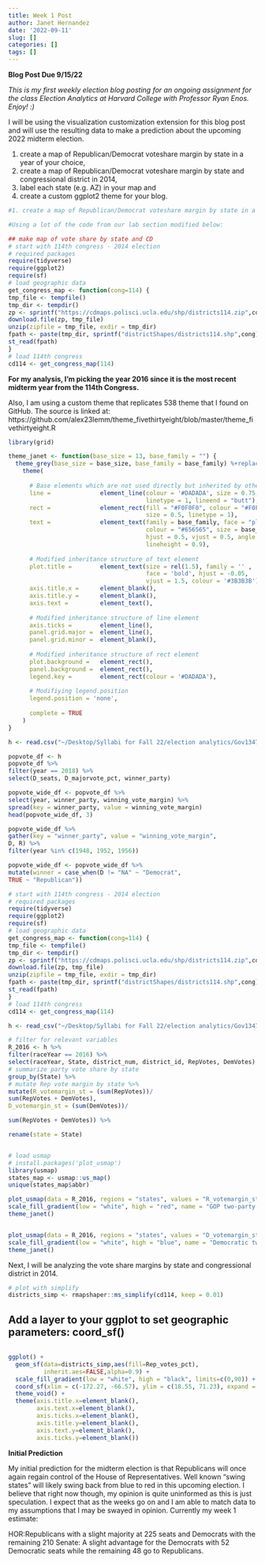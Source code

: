 ```yaml
---
title: Week 1 Post
author: Janet Hernandez
date: '2022-09-11'
slug: []
categories: []
tags: []
---
```

**Blog Post Due 9/15/22 **

*This is my first weekly election blog posting for an ongoing assignment for the class Election Analytics at Harvard College with Professor Ryan Enos. Enjoy! :)*

I will be using the visualization customization extension for this blog post and will use the resulting data to make a prediction about the upcoming 2022 midterm election. 

1. create a map of Republican/Democrat voteshare margin by state in a year of your choice,
2. create a map of Republican/Democrat voteshare margin by state and congressional district in
2014,
3. label each state (e.g. AZ) in your map and
4. create a custom ggplot2 theme for your blog.

```r
#1. create a map of Republican/Democrat voteshare margin by state in a year of your choice,

#Using a lot of the code from our lab section modified below: 

## make map of vote share by state and CD
# start with 114th congress - 2014 election
# required packages
require(tidyverse)
require(ggplot2)
require(sf)
# load geographic data
get_congress_map <- function(cong=114) {
tmp_file <- tempfile()
tmp_dir <- tempdir()
zp <- sprintf("https://cdmaps.polisci.ucla.edu/shp/districts114.zip",cong)
download.file(zp, tmp_file)
unzip(zipfile = tmp_file, exdir = tmp_dir)
fpath <- paste(tmp_dir, sprintf("districtShapes/districts114.shp",cong), sep = "/")
st_read(fpath)
}
# load 114th congress
cd114 <- get_congress_map(114)

```

**For my analysis, I'm picking the year 2016 since it is the most recent midterm year from the 114th Congress.** 

Also, I am using a custom theme that replicates 538 theme that I found on GitHub. The source is linked at: https://github.com/alex23lemm/theme_fivethirtyeight/blob/master/theme_fivethirtyeight.R
```r
library(grid)

theme_janet <- function(base_size = 13, base_family = "") {
  theme_grey(base_size = base_size, base_family = base_family) %+replace%
    theme(
      
      # Base elements which are not used directly but inherited by others
      line =              element_line(colour = '#DADADA', size = 0.75, 
                                       linetype = 1, lineend = "butt"),
      rect =              element_rect(fill = "#F0F0F0", colour = "#F0F0F0", 
                                       size = 0.5, linetype = 1),
      text =              element_text(family = base_family, face = "plain",
                                       colour = "#656565", size = base_size,
                                       hjust = 0.5, vjust = 0.5, angle = 0, 
                                       lineheight = 0.9),
      
      # Modified inheritance structure of text element
      plot.title =        element_text(size = rel(1.5), family = '' , 
                                       face = 'bold', hjust = -0.05, 
                                       vjust = 1.5, colour = '#3B3B3B'),
      axis.title.x =      element_blank(),
      axis.title.y =      element_blank(),
      axis.text =         element_text(),
      
      # Modified inheritance structure of line element
      axis.ticks =        element_line(),
      panel.grid.major =  element_line(),
      panel.grid.minor =  element_blank(),
      
      # Modified inheritance structure of rect element
      plot.background =   element_rect(),
      panel.background =  element_rect(),
      legend.key =        element_rect(colour = '#DADADA'),
      
      # Modifiying legend.position
      legend.position = 'none',
      
      complete = TRUE
    )
}
```


```r
h <- read.csv("~/Desktop/Syllabi for Fall 22/election analytics/Gov1347 Data/house nationwide vote and seat share by party 1948-2020.csv")

popvote_df <- h
popvote_df %>%
filter(year == 2018) %>%
select(D_seats, D_majorvote_pct, winner_party)

popvote_wide_df <- popvote_df %>%
select(year, winner_party, winning_vote_margin) %>%
spread(key = winner_party, value = winning_vote_margin)
head(popvote_wide_df, 3)

popvote_wide_df %>%
gather(key = "winner_party", value = "winning_vote_margin",
D, R) %>%
filter(year %in% c(1948, 1952, 1956))

popvote_wide_df <- popvote_wide_df %>%
mutate(winner = case_when(D != "NA" ~ "Democrat",
TRUE ~ "Republican"))

# start with 114th congress - 2014 election
# required packages
require(tidyverse)
require(ggplot2)
require(sf)
# load geographic data
get_congress_map <- function(cong=114) {
tmp_file <- tempfile()
tmp_dir <- tempdir()
zp <- sprintf("https://cdmaps.polisci.ucla.edu/shp/districts114.zip",cong)
download.file(zp, tmp_file)
unzip(zipfile = tmp_file, exdir = tmp_dir)
fpath <- paste(tmp_dir, sprintf("districtShapes/districts114.shp",cong), sep = "/")
st_read(fpath)
}
# load 114th congress
cd114 <- get_congress_map(114)

h <- read_csv("~/Desktop/Syllabi for Fall 22/election analytics/Gov1347 Data/house party vote share by district 1948-2020.csv")

# filter for relevant variables
R_2016 <- h %>%
filter(raceYear == 2016) %>%
select(raceYear, State, district_num, district_id, RepVotes, DemVotes) %>%
# summarize party vote share by state
group_by(State) %>%
# mutate Rep vote margin by state %>%
mutate(R_votemargin_st = (sum(RepVotes))/
sum(RepVotes + DemVotes),
D_votemargin_st = (sum(DemVotes))/

sum(RepVotes + DemVotes)) %>%

rename(state = State)


# load usmap
# install.packages('plot_usmap')
library(usmap)
states_map <- usmap::us_map()
unique(states_map$abbr)

```

```r

plot_usmap(data = R_2016, regions = "states", values = "R_votemargin_st", labels = TRUE) +
scale_fill_gradient(low = "white", high = "red", name = "GOP two-party voteshare margin") + labs (title = "Republican Vote Share Margin in 2016") +
theme_janet()


plot_usmap(data = R_2016, regions = "states", values = "D_votemargin_st", labels = TRUE) + 
scale_fill_gradient(low = "white", high = "blue", name = "Democratic two-party voteshare margin in 2016") + labs (title = "Republican Vote Share Margin in 2016") +
theme_janet()
```

Next, I will be analyzing the vote share margins by state and congressional district in 2014.



```r
# plot with simplify
districts_simp <- rmapshaper::ms_simplify(cd114, keep = 0.01)

```

## Add a layer to your ggplot to set geographic parameters: coord_sf()
```r

```

```r
ggplot() + 
  geom_sf(data=districts_simp,aes(fill=Rep_votes_pct),
          inherit.aes=FALSE,alpha=0.9) + 
  scale_fill_gradient(low = "white", high = "black", limits=c(0,90)) +
  coord_sf(xlim = c(-172.27, -66.57), ylim = c(18.55, 71.23), expand = FALSE) +  
  theme_void() +
  theme(axis.title.x=element_blank(),
        axis.text.x=element_blank(),
        axis.ticks.x=element_blank(),
        axis.title.y=element_blank(),
        axis.text.y=element_blank(),
        axis.ticks.y=element_blank())

```


**Initial Prediction **

My initial prediction for the midterm election is that Republicans will once again regain control of the House of Representatives. Well known "swing states" will likely swing back from blue to red in this upcoming election. I believe that right now though, my opinion is quite uninformed as this is just speculation. I expect that as the weeks go on and I am able to match data to my assumptions that I may be swayed in opinion. Currently my week 1 estimate: 

HOR:Republicans with a slight majority at 225 seats and Democrats with the remaining 210
Senate: A slight advantage for the Democrats with 52 Democratic seats while the remaining 48 go to Republicans.
